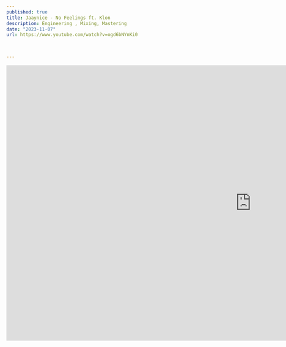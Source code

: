 ---
published: true
title: Jaaynice - No Feelings ft. Klon
description: Engineering , Mixing, Mastering
date: "2023-11-07"
url: https://www.youtube.com/watch?v=ogd6bNYnKi0


  
---

<iframe className="w-full rounded-lg shadow-lg" width="1280" height="720" src="https://www.youtube.com/embed/ogd6bNYnKi0?si=ikonQDkIeklfKeFp" title="YouTube video player" frameBorder="0" allow="accelerometer; autoplay; clipboard-write; encrypted-media; gyroscope; picture-in-picture; web-share" allowFullScreen></iframe>

